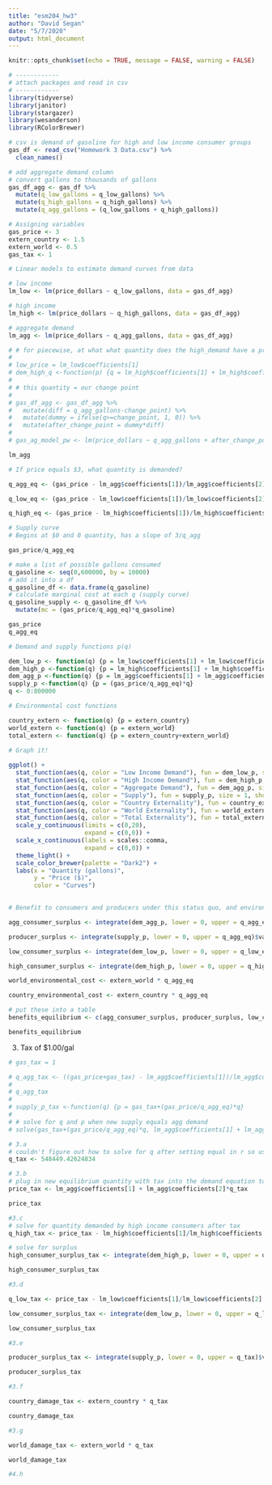 ```yaml
---
title: "esm204_hw3"
author: "David Segan"
date: "5/7/2020"
output: html_document
---
```


```r
knitr::opts_chunk$set(echo = TRUE, message = FALSE, warning = FALSE)
```

```r
# ------------
# attach packages and read in csv
# ------------
library(tidyverse)
library(janitor)
library(stargazer)
library(wesanderson)
library(RColorBrewer)

# csv is demand of gasoline for high and low income consumer groups
gas_df <- read_csv("Homework 3 Data.csv") %>% 
  clean_names()

# add aggregate demand column
# convert gallons to thousands of gallons
gas_df_agg <- gas_df %>% 
  mutate(q_low_gallons = q_low_gallons) %>% 
  mutate(q_high_gallons = q_high_gallons) %>% 
  mutate(q_agg_gallons = (q_low_gallons + q_high_gallons))
```

```r
# Assigning variables
gas_price <- 3
extern_country <- 1.5
extern_world <- 0.5
gas_tax <- 1

```

```r
# Linear models to estimate demand curves from data

# low income
lm_low <- lm(price_dollars ~ q_low_gallons, data = gas_df_agg)

# high income
lm_high <- lm(price_dollars ~ q_high_gallons, data = gas_df_agg)

# aggregate demand
lm_agg <- lm(price_dollars ~ q_agg_gallons, data = gas_df_agg)

# # for piecewise, at what what quantity does the high_demand have a price equal to the low_demand
# 
# low_price = lm_low$coefficients[1]
# dem_high_q <-function(p) {q = lm_high$coefficients[1] + lm_high$coefficients[2]*q}
# 
# # this quantity = our change point
# 
# gas_df_agg <- gas_df_agg %>% 
#   mutate(diff = q_agg_gallons-change_point) %>% 
#   mutate(dummy = ifelse(q>=change_point, 1, 0)) %>% 
#   mutate(after_change_point = dummy*diff)
# 
# gas_ag_model_pw <- lm(price_dollars ~ q_agg_gallons + after_change_point, data = gas_df_agg)

lm_agg

```


```r
# If price equals $3, what quantity is demanded?

q_agg_eq <- (gas_price - lm_agg$coefficients[1])/lm_agg$coefficients[2]

q_low_eq <- (gas_price - lm_low$coefficients[1])/lm_low$coefficients[2]

q_high_eq <- (gas_price - lm_high$coefficients[1])/lm_high$coefficients[2]

# Supply curve
# Begins at $0 and 0 quantity, has a slope of 3/q_agg

gas_price/q_agg_eq

# make a list of possible gallons consumed
q_gasoline <- seq(0,600000, by = 10000)
# add it into a df
q_gasoline_df <- data.frame(q_gasoline)
# calculate marginal cost at each q (supply curve)
q_gasoline_supply <- q_gasoline_df %>% 
  mutate(mc = (gas_price/q_agg_eq)*q_gasoline)

gas_price
q_agg_eq

```

```r
# Demand and supply functions p(q)

dem_low_p <- function(q) {p = lm_low$coefficients[1] + lm_low$coefficients[2]*q}
dem_high_p <-function(q) {p = lm_high$coefficients[1] + lm_high$coefficients[2]*q}
dem_agg_p <-function(q) {p = lm_agg$coefficients[1] + lm_agg$coefficients[2]*q}
supply_p <-function(q) {p = (gas_price/q_agg_eq)*q}
q <- 0:800000

# Environmental cost functions

country_extern <- function(q) {p = extern_country}
world_extern <- function(q) {p = extern_world}
total_extern <- function(q) {p = extern_country+extern_world}

# Graph it!
  
ggplot() +
  stat_function(aes(q, color = "Low Income Demand"), fun = dem_low_p, size = 1, show.legend = TRUE) + 
  stat_function(aes(q, color = "High Income Demand"), fun = dem_high_p, size = 1, show.legend = TRUE) + 
  stat_function(aes(q, color = "Aggregate Demand"), fun = dem_agg_p, size = 1, show.legend = TRUE) + 
  stat_function(aes(q, color = "Supply"), fun = supply_p, size = 1, show.legend = TRUE) +
  stat_function(aes(q, color = "Country Externality"), fun = country_extern, size = .2, show.legend = TRUE) + 
  stat_function(aes(q, color = "World Externality"), fun = world_extern, size = .2, show.legend = TRUE) +
  stat_function(aes(q, color = "Total Externality"), fun = total_extern, size = .2, show.legend = TRUE) +
  scale_y_continuous(limits = c(0,20),
                     expand = c(0,0)) +
  scale_x_continuous(labels = scales::comma,
                     expand = c(0,0)) +
  theme_light() +
  scale_color_brewer(palette = "Dark2") +
  labs(x = "Quantity (gallons)",
       y = "Price ($)",
       color = "Curves")
  

```


```r
# Benefit to consumers and producers under this status quo, and environmental costs

agg_consumer_surplus <- integrate(dem_agg_p, lower = 0, upper = q_agg_eq)$value - (gas_price*q_agg_eq)

producer_surplus <- integrate(supply_p, lower = 0, upper = q_agg_eq)$value

low_consumer_surplus <- integrate(dem_low_p, lower = 0, upper = q_low_eq)$value - (gas_price*q_low_eq)

high_consumer_surplus <- integrate(dem_high_p, lower = 0, upper = q_high_eq)$value - (gas_price*q_high_eq)

world_environmental_cost <- extern_world * q_agg_eq

country_environmental_cost <- extern_country * q_agg_eq

# put these into a table
benefits_equilibrium <- c(agg_consumer_surplus, producer_surplus, low_consumer_surplus, high_consumer_surplus, world_environmental_cost, country_environmental_cost)

benefits_equilibrium

```

3. Tax of $1.00/gal

```r
# gas_tax = 1

# q_agg_tax <- ((gas_price+gas_tax) - lm_agg$coefficients[1])/lm_agg$coefficients[2]
# 
# q_agg_tax
# 
# supply_p_tax <-function(q) {p = gas_tax+(gas_price/q_agg_eq)*q}
# 
# # solve for q and p when new supply equals agg demand
# solve(gas_tax+(gas_price/q_agg_eq)*q, lm_agg$coefficients[1] + lm_agg$coefficients[2]*q)

# 3.a
# couldn't figure out how to solve for q after setting equal in r so used excel
q_tax <- 548449.42624834

# 3.b
# plug in new equilibrium quantity with tax into the demand equation to find the price
price_tax <- lm_agg$coefficients[1] + lm_agg$coefficients[2]*q_tax

price_tax

#3.c
# solve for quantity demanded by high income consumers after tax
q_high_tax <- price_tax - lm_high$coefficients[1]/lm_high$coefficients[2]

# solve for surplus 
high_consumer_surplus_tax <- integrate(dem_high_p, lower = 0, upper = q_high_tax)$value - (price_tax*q_high_tax)

high_consumer_surplus_tax

#3.d

q_low_tax <- price_tax - lm_low$coefficients[1]/lm_low$coefficients[2]

low_consumer_surplus_tax <- integrate(dem_low_p, lower = 0, upper = q_low_tax)$value - (price_tax*q_low_tax)

low_consumer_surplus_tax

#3.e

producer_surplus_tax <- integrate(supply_p, lower = 0, upper = q_tax)$value

producer_surplus_tax

#3.f

country_damage_tax <- extern_country * q_tax

country_damage_tax

#3.g

world_damage_tax <- extern_world * q_tax

world_damage_tax

#4.h


```

